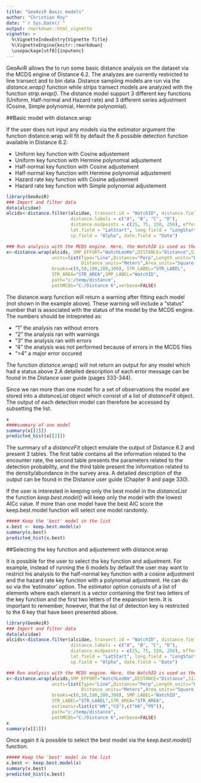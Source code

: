 ```yaml
---
title: "GeoAviR Basic models"
author: "Christian Roy"
date: "`r Sys.Date()`"
output: rmarkdown::html_vignette
vignette: >
  %\VignetteIndexEntry{Vignette Title}
  %\VignetteEngine{knitr::rmarkdown}
  \usepackage[utf8]{inputenc}
---
```


GeoAviR allows the to run some basic distance analysis on the dataset via the MCDS engine of Distance 6.2. The analyzes are currently restricted to line transect and to bin data. Distance sampling models are run via the _distance.wrap()_ function while strips transect models are analyzed with the function _strip.wrap()_. The distance model support 3 different key functions (Uniform, Half-normal and Hazard rate) and 3 different series adjustment (Cosine, Simple polynomial, Hermite polynomial).

##Basic model with distance.wrap

If the user does not input any models via the estimator argument the function distance.wrap will fit by default the 6 possible detection function available in Distance 6.2:

- Uniform key function with Cosine adjustement
- Uniform key function with Hermine polynomial adjustement
- Half-normal key function with Cosine adjustement
- Half-normal key function with Hermine polynomial adjustement
- Hazard rate key function with Cosine adjustement
- Hazard rate key function with Simple polynomial adjustement

```r
library(GeoAviR)
### Import and filter data
data(alcidae)
alcids<-distance.filter(alcidae, transect.id = "WatchID", distance.field = "Distance", 
                        distance.labels = c("A", "B", "C", "D"), 
                        distance.midpoints = c(25, 75, 150, 250), effort.field = "WatchLenKm", 
                        lat.field = "LatStart", long.field = "LongStart", 
                        sp.field = "Alpha", date.field = "Date")

### Run analysis with the MCDS engine. Here, the WatchID is used as the sample.
x<-distance.wrap(alcids, SMP_EFFORT="WatchLenKm",DISTANCE="Distance",SIZE="Count",
                 units=list(Type="Line",Distance="Perp",Length_units="Kilometers",
                            Distance_units="Meters",Area_units="Square kilometers"),
                 breaks=c(0,50,100,200,300), STR_LABEL="STR_LABEL", 
                 STR_AREA="STR_AREA",SMP_LABEL="WatchID", 
                 path="c:/temp/distance",
                 pathMCDS="C:/Distance 6",verbose=FALSE)
```
The distance.warp function will return a warning after fitting each model (not shown in the example above). These warning will include a "status" number that is associated with the status of the model by the MCDS engine. The numbers should be intrepreted as:

- "1" the analysis ran without errors
- "2" the analysis ran with warnings
- "3" the analysis ran with errors
- "4" the analysis was not performed because of errors in the MCDS files
- ">4" a major error occured 

The function _distance.wrap()_ will not return an output for any model which had a status above 2.A detailed description of each error message can be found in the Distance user guide (pages 333-344).  

Since we ran more than one model for a set of observations the model are stored into a _distanceList_ object which consist of a list of _distanceFit_ object. The output of each detection model can therefore be accessed by subsetting the list.
```r
x
####summary of one model
summary(x[[2]])
predicted_hist(x[[2]])
```


The summary of a _distanceFit_ object emulate the output of Distance 6.2 and present 3 tables. The first table contains all the information related to the encounter rate, the second table presents the parameters related to the detection probability, and the third table present the information related to the density/abundance in the survey area. A detailed description of the output can be found in the Distance user guide (Chapter 9 and page 330).


If the user is interested in keeping only the best model in the _distanceList_ the function _keep.best.model()_ will keep only the model with the lowest AICc value. If more than one model have the best AIC score the keep.best.model function will select one model randomly.

```r
##### Keep the 'best' model in the list
x.best <- keep.best.model(x)
summary(x.best)
predicted_hist(x.best)
```

##Selecting the key function and adjustement with distance.wrap

It is possible for the user to select the key function and adjustment. For example, instead of running the 6 models by default the user may want to restrict his analysis to the half-normal key function with a cosine adjustment and the hazard rate key function with a polynomial adjustment. He can do so via the 'estimator' option. The estimator option consists of a list of elements where each element is a vector containing the first two letters of the key function and the first two letters of the expansion term. It is important to remember, however, that the list of detection key is restricted to the 6 key that have been presented above. 

```r
library(GeoAviR)
### Import and filter data
data(alcidae)
alcids<-distance.filter(alcidae, transect.id = "WatchID", distance.field = "Distance", 
                        distance.labels = c("A", "B", "C", "D"), 
                        distance.midpoints = c(25, 75, 150, 250), effort.field = "WatchLenKm", 
                        lat.field = "LatStart", long.field = "LongStart", 
                        sp.field = "Alpha", date.field = "Date")

### Run analysis with the MCDS engine. Here, the WatchID is used as the sample.
x<-distance.wrap(alcids,SMP_EFFORT="WatchLenKm",DISTANCE="Distance",SIZE="Count",
                 units=list(Type="Line",Distance="Perp",Length_units="Kilometers",
                            Distance_units="Meters",Area_units="Square kilometers"),
                 breaks=c(0,50,100,200,300), SMP_LABEL="WatchID",
                 STR_LABEL="STR_LABEL",STR_AREA="STR_AREA",
                 estimator=list(c("HN","CO"),c("HA","PO")),
                 path="c:/temp/distance",
                 pathMCDS="C:/Distance 6",verbose=FALSE)
x
summary(x[[2]])
```

Once again it is possible to select the best model via the _keep.best.model()_ function.

```r
##### Keep the 'best' model in the list
x.best <- keep.best.model(x)
summary(x.best)
predicted_hist(x.best)
```
